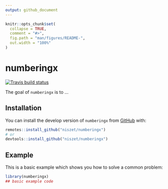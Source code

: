 ```yaml
---
output: github_document
---
```


<!-- README.md is generated from README.Rmd. Please edit that file -->

```r
knitr::opts_chunk$set(
  collapse = TRUE,
  comment = "#>",
  fig.path = "man/figures/README-",
  out.width = "100%"
)
```

# numberingx

<!-- badges: start -->
[![Travis build status](https://travis-ci.com/niszet/numberingx.svg?branch=master)](https://travis-ci.com/niszet/numberingx)
<!-- badges: end -->

The goal of `numberingx` is to ...

## Installation

You can install the develop version of `numberingx` from [GitHub](https://github.com/niszet/numberingx) with:

``` r
remotes::install_github("niszet/numberingx")
# or
devtools::install_github("niszet/numberingx")
```

## Example

This is a basic example which shows you how to solve a common problem:

```r
library(numberingx)
## basic example code
```


